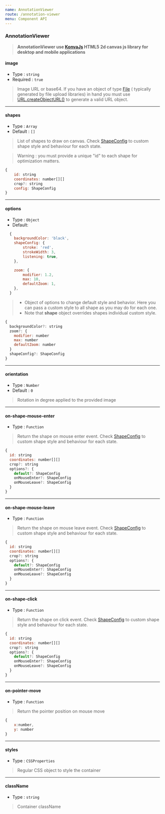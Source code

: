 ```yaml
---
name: AnnotationViewer
route: /annotation-viewer
menu: Component API
---
```


### AnnotationViewer

> **AnnotationViewer use [KonvaJs](https://konvajs.org) HTML5 2d canvas js library for desktop and mobile applications**

#### image

- Type : `string`
- Required : `true`

> Image URL or base64. If you have an object of type [File](https://developer.mozilla.org/fr/docs/Web/API/File) ( typically generated by file upload libraries) in hand you must use [URL.createObjectURL()](https://developer.mozilla.org/fr/docs/Web/API/URL/createObjectURL) to generate a valid URL object.

---

#### shapes

- Type : `Array`
- Default : `[]`

> List of shapes to draw on canvas. Check [ShapeConfig](https://konvajs.org/api/Konva.Line.html#main) to custom shape style and behaviour for each state.

> Warning : you must provide a unique "id" to each shape for optimization matters.

```js
{
    id: string
    coordinates: number[][]
    crop?: string
    config: ShapeConfig
}
```

---

#### options

- Type : `Object`
- Default:

```javascript
  {
    backgroundColor: 'black',
    shapeConfig: {
        stroke: 'red',
        strokeWidth: 3,
        listening: true,
    },

    zoom: {
        modifier: 1.2,
        max: 10,
        defaultZoom: 1,
    },
  }

```

> - Object of options to change default style and behavior. Here you can pass a custom style to all shape as you may do for each one.
> - Note that **shape** object overrides shapes individual custom style.

```js
{
  backgroundColor?: string
  zoom?: {
    modifier: number
    max: number
    defaultZoom: number
  }
  shapeConfig?: ShapeConfig
}
```

---

#### orientation

- Type : `Number`
- Default : `0`

> Rotation in degree applied to the provided image

---

#### on-shape-mouse-enter

- Type : `Function`

> Return the shape on mouse enter event. Check [ShapeConfig](https://konvajs.org/api/Konva.Line.html#main) to custom shape style and behaviour for each state.

```javascript
{
  id: string
  coordinates: number[][]
  crop?: string
  options?: {
    default?: ShapeConfig
    onMouseEnter?: ShapeConfig
    onMouseLeave?: ShapeConfig
  }
}
```

---

#### on-shape-mouse-leave

- Type : `Function`

> Return the shape on mouse leave event. Check [ShapeConfig](https://konvajs.org/api/Konva.Line.html#main) to custom shape style and behaviour for each state.

```javascript
{
  id: string
  coordinates: number[][]
  crop?: string
  options?: {
    default?: ShapeConfig
    onMouseEnter?: ShapeConfig
    onMouseLeave?: ShapeConfig
  }
}
```

---

#### on-shape-click

- Type : `Function`

> Return the shape on click event. Check [ShapeConfig](https://konvajs.org/api/Konva.Line.html#main) to custom shape style and behaviour for each state.

```javascript
{
  id: string
  coordinates: number[][]
  crop?: string
  options?: {
    default?: ShapeConfig
    onMouseEnter?: ShapeConfig
    onMouseLeave?: ShapeConfig
  }
}
```

---

#### on-pointer-move

- Type : `Function`

> Return the pointer position on mouse move

```javascript
{
    x:number,
    y: number
}
```

---

#### styles

- Type : `CSSProperties`

> Regular CSS object to style the container

---

#### className

- Type : `string`

> Container className
